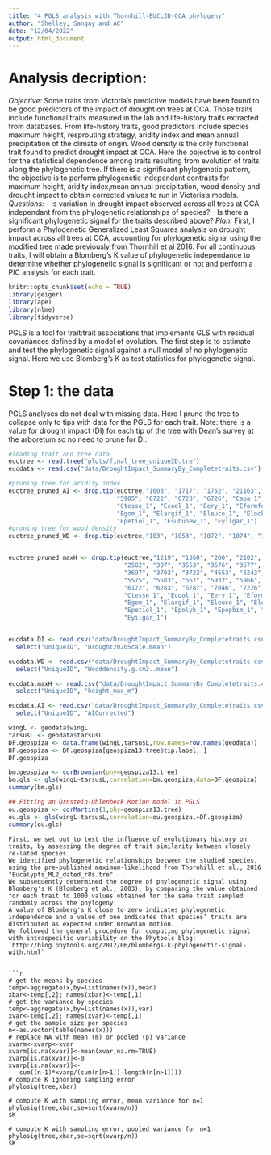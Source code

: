 ```yaml
---
title: "4_PGLS_analysis_with_Thornhill-EUCLID-CCA_phylogeny"
author: "Shelley, Sangay and AC"
date: "12/04/2022"
output: html_document
---
```


# Analysis decription:
*Objective:* Some traits from Victoria's predictive models have been found to be good predictors of the impact of drought on trees at CCA. Those traits include functional traits measured in the lab and life-history traits extracted from databases. From life-history traits, good predictors include species maximum height, resprouting strategy, aridity index and mean annual precipitation of the climate of origin. Wood density is the only functional trait found to predict drought impact at CCA.
Here the objective is to control for the statistical dependence among traits resulting from evolution of traits along the phylogenetic tree. If there is a significant phylogenetic pattern, the objective is to perform phylogenetic independant contrasts for maximum height, aridity index,mean annual precipitation, wood density and drought impact to obtain corrected values to run in Victoria's models.
*Questions:*
- Is variation in drought impact observed across all trees at CCA independant from the phylogenetic relationships of species?
- Is there a significant phylogenetic signal for the traits described above?
*Plan:* First, I perform a Phylogenetic Generalized Least Squares analysis on drought impact across all trees at CCA, accounting for phylogenetic signal using the modified tree made previously from Thornhill et al 2016.
For all continuous traits, I will obtain a Blomberg's K value of phylogenetic independance to determine whether phylogenetic signal is significant or not and perform a PIC analysis for each trait.

```r
knitr::opts_chunk$set(echo = TRUE)
library(geiger)
library(ape)
library(nlme)
library(tidyverse)
```

PGLS is a tool for trait:trait associations that implements GLS with residual covariances defined by a model of evolution.
The first step is to estimate and test the phylogenetic signal against a null model of no phylogenetic signal. Here we use Blomberg's K as test statistics for phylogenetic signal. 

# Step 1: the data

PGLS analyses do not deal with missing data. Here I prune the tree to collapse only to tips with data for the PGLS for each trait.
Note: there is a value for drought impact (DI) for each tip of the tree with Dean's survey at the arboretum so no need to prune for DI.
```r
#loading trait and tree data
euctree <- read.tree("plots/final_tree_uniqueID.tre")
eucdata <- read.csv("data/DroughtImpact_SummaryBy_Completetraits.csv")

#pruning tree for aridity index
euctree_pruned_AI <- drop.tip(euctree,"1603", "1717", "1752", "21163", "457", "4801",
                              "5905", "6722", "6723", "6726", "Capa_1", "Cgummi_1",
                              "Ctesse_1", "Ecool_1", "Eery_1", "Eformform_1", "Efrench_1",
                              "Egom_1", "Elargif_1", "Eleuco_1", "Elock_1", "Eperc_1",
                              "Epetiol_1", "Esubunew_1", "Eyilgar_1")
#pruning tree for wood density
euctree_pruned_WD <- drop.tip(euctree,"103", "1053", "1072", "1074", "1076", "1078", "1079", "1081", "1087", "1089", "1090", "1091", "1092", "1094", "1098", "1099", "110", "1101", "1102", "1104", "1105", "1107", "1108", "1109", "1110", "1112", "1114", "1116", "1117", "1119", "1120", "1123", "11239", "1127", "1128", "1129", "113", "1132", "1133","1141", "1146", "1147", "1148", "115", "1150", "1153", "1156", "116", "1160", "1162", "1164", "1165", "1168", "1168", "1170", "1173", "1175", "1176", "1177", "118", "1181", "1181", "1182", "1183", "1187", "1188", "1189", "1190", "1194", "120", "1202", "1208", "121", "1219", "122", "1222", "1232", "1233", "1235", "1236", "1237", "124", "124", "1243", "1246", "125", "1253", "1259", "1261", "1263", "1269", "127", "1271", "1275", "1277", "1278", "1289", "1292", "1297", "1299", "1299", "1300", "1302", "1303", "1306", "1307", "131", "1315", "1316", "1317", "132", "1326", "133", "133", "1331", "1338", "1339", "13398", "135", "1352", "1354", "1360", "13661", "1368", "1369", "137", "137", "138", "139", "1391", "1392", "1393", "140", "1405", "141", "147", "148", "149", "150", "1500", "1506", "1508", "1518", "152", "1520", "1535", "1540", "1542", "1548", "1548", "155", "156", "1561", "1566", "1567", "1569", "157", "1588", "159", "160", "1603", "161", "162", "1626", "1629", "163", "163", "1635", "1636", "1637", "1638", "1639", "164", "1642", "165", "1660", "1661", "1662", "1669", "167", "1674", "168", "1689", "1691", "170", "1703", "1704", "1715", "1717", "1725", "1726", "1730", "1731", "1732", "1732", "1735", "1737", "1739", "1741", "1743", "1745", "1747", "1749", "175", "1750", "1752", "1753", "1755", "1756", "1757", "1762", "1767", "1769", "1772", "1773", "1774", "178", "179", "179", "180", "1800", "1804", "1808", "1811", "1813", "1817", "182", "1826", "1828", "1844", "1847", "185", "1853", "1855", "186", "186", "1861", "187", "1870", "1874", "1878", "188", "1883", "1887", "1892", "1897", "1908", "191", "1910", "1916", "1919", "192", "192", "1928", "1930", "1937", "1939", "1946", "195", "1953", "1955", "196", "1969", "197", "1975", "1976", "1979", "1983", "1986", "1989", "199", "200", "201", "202", "204", "205", "206", "2065", "2068", "207", "2073", "208", "2082", "2082", "2084", "2090", "2092", "2093", "2098", "210", "2102", "2103", "211", "2112", "2114", "2115", "21163", "2117", "2118", "2120", "2123", "2129", "213", "2135", "2142", "2160", "2163", "2166", "218", "2182", "2183", "2184", "2190", "2192", "2198", "220", "2202", "221", "2211", "2212", "2218", "222", "2223", "2227", "2228", "2229", "2230", "2232", "2235", "2243", "2245", "2247", "2248", "225", "2259", "2262", "227", "2272", "2272", "2284", "2286", "2287", "230", "2300", "2303", "2306", "2319", "232", "234", "235", "236", "237", "238", "239", "240", "241", "243", "2430", "2434", "2435", "2436", "244", "2440", "2441", "2447", "245", "245", "2456", "2458", "2464", "248", "2488", "2489", "249", "2498", "2500", "2502", "2505", "251", "2514", "2518", "252", "2524", "2526", "2527", "2528", "2531", "2531", "2536", "2538", "2539", "2542", "2543", "2544", "2547", "2549", "2550", "2551", "2552", "2557", "2558", "2561", "2569", "2582", "2587", "2593", "2596", "261", "261", "2619", "2631", "2633", "265", "266", "267", "2678", "2684", "2689", "269", "270", "271", "2715", "2717", "272", "2726", "273", "2730", "2732", "2733", "2738", "2752", "2756", "276", "2767", "277", "2774", "2776", "2781", "2784", "2787", "279", "2790", "280", "2800", "2801", "2802", "281", "282", "284", "285", "286", "287", "2879", "288", "2884", "2886", "2890", "2896", "290", "2901", "2905", "2908", "291", "2911", "2917", "292", "2921", "2928", "293", "294", "2941", "2943", "2946", "2948", "2949", "295", "2950", "2951", "2952", "2955", "2959", "296", "2964", "297", "298", "299", "300", "301", "302", "303", "304", "305", "306", "306", "307", "308", "310", "311", "312", "313", "314", "315", "316", "317", "3172", "3177", "3178", "3179", "318", "3182", "319", "3203", "3204", "3209", "321", "3211", "3212", "322", "324", "325", "326", "327", "328", "329", "330", "331", "333", "335", "337", "338", "340", "341", "342", "3421", "3423", "3424", "3426", "343", "3436", "3437", "3439", "344", "3441", "3445", "3447", "3448", "3449", "3451", "3453", "3454", "3457", "3458", "3460", "3468", "347", "3477", "3482", "3486", "3488", "3496", "3497", "3498", "3503", "351", "3514", "3516", "3519", "3525", "3527", "3530", "3532", "3533", "3539", "3544", "3545", "3550", "3553", "3554", "3556", "3557", "3559", "3561", "3562", "3563", "3564", "3567", "3568", "3569", "3570", "3571", "3574", "3575", "3576", "3577", "3578", "3583", "3584", "3587", "3588", "3590", "3592", "3596", "3600", "3601", "3602", "3604", "3607", "3608", "361", "3613", "3616", "3618", "3619", "3620", "3625", "3627", "3630", "3631", "3633", "3634", "3635", "3637", "3639", "3641", "3642", "3643", "3644", "3645", "3646", "3647", "3648", "3650", "3653", "3656", "3661", "3662", "3665", "3667", "3669", "3670", "3671", "3673", "3675", "3676", "3678", "3681", "3683", "3685", "3691", "3695", "3697", "3698", "3699", "3700", "3703", "3705", "3706", "3711", "3712", "3715", "3721", "3722", "3724", "3725", "3727", "3731", "3739", "3744", "3746", "3754", "3759", "3762", "3768", "3779", "3786", "3788", "3789", "3799", "3806", "3806", "3813", "3814", "3829", "3831", "3877", "3880", "3882", "3897", "3973", "4177", "4177", "4181", "4186", "4192", "4197", "4204", "4226", "4236", "4241", "4284", "4288", "4305", "4306", "4310", "4310", "4311", "4313", "4314", "4318", "4319", "4412", "4425", "4437", "444", "447", "449", "4513", "4516", "453", "4539", "4542", "4546", "4550", "4553", "4555", "457", "4570", "4571", "4572", "4579", "4587", "4588", "4597", "460", "4604", "4611", "4629", "4632", "4635", "468", "4700", "473", "4733", "4736", "4745", "4793", "4796", "4799", "4800", "4801", "4805", "4867", "487", "4883", "500", "5010", "5022", "5024", "5025", "5033", "5040", "5046", "505", "5053", "5057", "5061", "5062", "5071", "5071", "5074", "5075", "5077", "5081", "5112", "5117", "5121", "5128", "5133", "5136", "5137", "5141", "5144", "515", "5156", "516", "518", "5180", "5180", "5196", "520", "5200", "5203", "5205", "5219", "522", "5229", "523", "5230", "5243", "5247", "5249", "525", "5250", "5252", "5256", "526", "5262", "5263", "5265", "5266", "527", "5271", "5279", "5281", "5285", "533", "536", "539", "541", "5453", "5455", "5456", "5458", "5460", "5463", "5466", "5468", "547", "5472", "5477", "5478", "548", "5487", "549", "5492", "5493", "5496", "5503", "5507", "5509", "551", "5513", "5514", "5518", "5523", "553", "5535", "5536", "5538", "5541", "5542", "5543", "555", "5550", "5551", "5554", "5556", "5567", "5568", "5570", "5571", "5575", "5577", "5578", "558", "5583", "5585", "5588", "559", "5592", "5593", "5596", "5603", "5610", "565", "5660", "567", "5671", "5672", "5689", "569", "5693", "57", "57", "5708", "574", "5747", "5750", "5750", "576", "5778", "5804", "5806", "581", "5810", "5812", "583", "5868", "5869", "5872", "5905", "5907", "5908", "591", "5915", "5924", "5929", "5932", "5933", "5936", "5938", "594", "5966", "5976", "5983", "5992", "5993", "5994", "5996", "5997", "60", "600", "6000", "6005", "6010", "6015", "6016", "6017", "602", "6021", "6022", "6025", "6026", "6085", "609", "6093", "6095", "6097", "6098", "6099", "6104", "6105", "6106", "6108", "611", "6114", "6119", "612", "6121", "6136", "6147", "6148", "615", "6157", "6158", "6160", "6164", "6168", "6170", "6171", "6172", "6173", "6175", "6176", "6177", "618", "6191", "6194", "6196", "6197", "620", "6203", "6205", "6206", "6217", "622", "6228", "6231", "624", "6241", "6242", "6249", "6258", "6263", "6276", "6277", "6282", "6283", "6284", "629", "6297", "630", "6303", "6306", "6307", "6312", "6319", "632", "6323", "633", "6333", "6349", "6350", "6355", "6359", "636", "6370", "6377", "6378", "6382", "6383", "6387", "6388", "6389", "640", "6401", "6403", "6413", "6414", "6419", "642", "6422", "6438", "6447", "6449", "6453", "6455", "6456", "6457", "6464", "6472", "6473", "6474", "6475", "648", "6482", "6486", "649", "6491", "6495", "6497", "6499", "650", "6502", "654", "656", "661", "6637", "664", "6640", "6641", "6645", "6646", "6652", "6661", "6682", "669", "6691", "6693", "6697", "670", "6703", "6705", "6707", "672", "6721", "6722", "6723", "6726", "6736", "6742", "6746", "675", "676", "676", "6780", "6781", "6782", "6783", "6784", "6785", "6786", "6787", "6791", "6793", "6794", "6795", "6796", "6798", "6801", "6806", "6807", "682", "684", "6866", "6867", "687", "688", "6916", "6921", "6926", "6928", "6931", "6939", "694", "6941", "6943", "6945", "6947", "6951", "6955", "6956", "696", "6985", "6993", "6996", "6997", "7001", "701", "702", "702", "704", "7046", "7047", "706", "708", "711", "714", "714", "715", "7220", "7223", "7224", "7226", "7227", "7228", "7229", "7230", "7233", "7234", "7235", "7236", "725", "7285", "7295", "7300", "7307", "7311", "7312", "7315", "7318", "732", "7324", "7354", "7355", "7356", "7357", "7358", "7359", "7360", "7361", "7363", "7364", "7365", "7366", "7367", "7369", "737", "7371", "7372", "7378", "7379", "7382", "7385", "7387", "7389", "7390", "7398", "7399", "7400", "7402", "7403", "7406", "7407", "7410", "7411", "7412", "7425", "7426", "7427", "760", "762", "763", "772", "776", "779", "781", "792", "8", "804", "805", "812", "824", "928", "929", "93", "930", "931", "933", "936", "938", "939", "941", "944", "946", "947", "948", "949", "950", "981", "983", "Capa_1", "Cgummi_1", "Ctesse_1", "Ealb_1", "Ecool_1", "Eery_1", "Eformform_1", "Efrench_1", "Egillii_1", "Egom_1", "Elargif_1", "Eleuco_1", "Elock_1", "Eperc_1", "Epetiol_1", "Epolyb_1", "Epopbim_1", "Esocia_1", "Esubunew_1", "Eyilgar_1")


euctree_pruned_maxH <- drop.tip(euctree,"1219", "1360", "200", "2102", "21163", "2557",
                                "2582", "307", "3553", "3576", "3577", "3587", "3648",
                                "3697", "3703", "3722", "4553", "5243", "5247", "5250",
                                "5575", "5583", "567", "5932", "5966", "6095", "6098",
                                "6172", "6283", "6787", "7046", "7226", "Capa_1", "Cgummi_1",
                                "Ctesse_1", "Ecool_1", "Eery_1", "Eformform_1", "Efrench_1",
                                "Egom_1", "Elargif_1", "Eleuco_1", "Elock_1", "Eperc_1",
                                "Epetiol_1", "Epolyb_1", "Epopbim_1", "Esocia_1", "Esubunew_1",
                                "Eyilgar_1")


eucdata.DI <- read.csv("data/DroughtImpact_SummaryBy_Completetraits.csv") %>% 
  select("UniqueID", "Drought2020Scale.mean")

eucdata.WD <- read.csv("data/DroughtImpact_SummaryBy_Completetraits.csv") %>% 
  select("UniqueID", "Wooddensity.g.cm3..mean")

eucdata.maxH <- read.csv("data/DroughtImpact_SummaryBy_Completetraits.csv") %>% 
  select("UniqueID", "height_max_m")

eucdata.AI <- read.csv("data/DroughtImpact_SummaryBy_Completetraits.csv") %>% 
  select("UniqueID", "AICorrected")

wingL <- geodata$wingL
tarsusL <- geodata$tarsusL
DF.geospiza <- data.frame(wingL,tarsusL,row.names=row.names(geodata))
DF.geospiza <- DF.geospiza[geospiza13.tree$tip.label, ]
DF.geospiza

bm.geospiza <- corBrownian(phy=geospiza13.tree)
bm.gls <- gls(wingL~tarsusL,correlation=bm.geospiza,data=DF.geospiza)
summary(bm.gls)

## Fitting an Ornstein-Uhlenbeck Motion model in PGLS
ou.geospiza <- corMartins(1,phy=geospiza13.tree)
ou.gls <- gls(wingL~tarsusL,correlation=ou.geospiza,=DF.geospiza)
summary(ou.gls)

```
```
First, we set out to test the influence of evolutionary history on traits, by assessing the degree of trait similarity between closely re-lated species.
We identified phylogenetic relationships between the studied species, using the pre-published maximum-likelihood from Thornhill et al., 2016 "Eucalypts_ML2_dated_r8s.tre".
We subsequently determined the degree of phylogenetic signal using Blomberg's K (Blomberg et al., 2003), by comparing the value obtained for each trait to 1000 values obtained for the same trait sampled randomly across the phylogeny.
A value of Blomberg's K close to zero indicates phylogenetic independence and a value of one indicates that species’ traits are distributed as expected under Brownian motion.
We followed the general procedure for computing phylogenetic signal with intraspecific variability on the Phytools blog: `http://blog.phytools.org/2012/06/blombergs-k-phylogenetic-signal-with.html`


```r
# get the means by species
temp<-aggregate(x,by=list(names(x)),mean)
xbar<-temp[,2]; names(xbar)<-temp[,1]
# get the variance by species
temp<-aggregate(x,by=list(names(x)),var)
xvar<-temp[,2]; names(xvar)<-temp[,1]
# get the sample size per species
n<-as.vector(table(names(x)))
# replace NA with mean (m) or pooled (p) variance
xvarm<-xvarp<-xvar
xvarm[is.na(xvar)]<-mean(xvar,na.rm=TRUE)
xvarp[is.na(xvar)]<-0
xvarp[is.na(xvar)]<-
   sum((n-1)*xvarp/(sum(n[n>1])-length(n[n>1])))
# compute K ignoring sampling error
phylosig(tree,xbar)

# compute K with sampling error, mean variance for n=1
phylosig(tree,xbar,se=sqrt(xvarm/n))
$K

# compute K with sampling error, pooled variance for n=1
phylosig(tree,xbar,se=sqrt(xvarp/n))
$K

```

